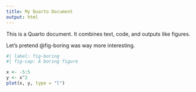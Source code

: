 ```yaml
---
title: My Quarto Document
output: html
---
```


This is a Quarto document. It combines text, code, and outputs like figures.

Let's pretend @fig-boring was way more interesting.

```r
#| label: fig-boring
#| fig-cap: A boring figure

x <- -5:5
y <- x^2
plot(x, y, type = "l")
```


